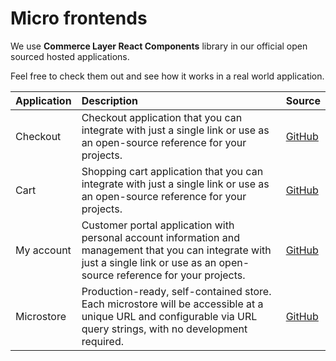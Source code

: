 
<Meta title="Getting Started/Micro frontends"></Meta>

# Micro frontends

We use **Commerce Layer React Components** library in our official open sourced hosted applications. 

Feel free to check them out and see how it works in a real world application.


|Application|Description|Source|
|:-----------|:-----------|:----|
| Checkout | Checkout application that you can integrate with just a single link or use as an open-source reference for your projects. | [GitHub](https://github.com/commercelayer/mfe-checkout)
| Cart | Shopping cart application that you can integrate with just a single link or use as an open-source reference for your projects. | [GitHub](https://github.com/commercelayer/mfe-cart)
| My account | Customer portal application with personal account information and management that you can integrate with just a single link or use as an open-source reference for your projects. | [GitHub](https://github.com/commercelayer/mfe-my-account)
| Microstore | Production-ready, self-contained store. Each microstore will be accessible at a unique URL and configurable via URL query strings, with no development required. | [GitHub](https://github.com/commercelayer/mfe-microstore)
